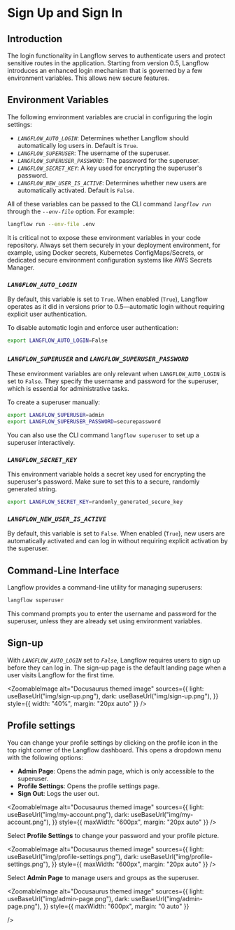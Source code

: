 
# Sign Up and Sign In

## Introduction

The login functionality in Langflow serves to authenticate users and protect sensitive routes in the application. Starting from version 0.5, Langflow introduces an enhanced login mechanism that is governed by a few environment variables. This allows new secure features.

## Environment Variables

The following environment variables are crucial in configuring the login settings:

- _`LANGFLOW_AUTO_LOGIN`_: Determines whether Langflow should automatically log users in. Default is `True`.
- _`LANGFLOW_SUPERUSER`_: The username of the superuser.
- _`LANGFLOW_SUPERUSER_PASSWORD`_: The password for the superuser.
- _`LANGFLOW_SECRET_KEY`_: A key used for encrypting the superuser's password.
- _`LANGFLOW_NEW_USER_IS_ACTIVE`_: Determines whether new users are automatically activated. Default is `False`.

All of these variables can be passed to the CLI command _`langflow run`_ through the _`--env-file`_ option. For example:

```bash
langflow run --env-file .env
```

<Admonition type="info">
  It is critical not to expose these environment variables in your code
  repository. Always set them securely in your deployment environment, for
  example, using Docker secrets, Kubernetes ConfigMaps/Secrets, or dedicated
  secure environment configuration systems like AWS Secrets Manager.
</Admonition>

### _`LANGFLOW_AUTO_LOGIN`_

By default, this variable is set to `True`. When enabled (`True`), Langflow operates as it did in versions prior to 0.5—automatic login without requiring explicit user authentication.

To disable automatic login and enforce user authentication:

```bash
export LANGFLOW_AUTO_LOGIN=False
```

### _`LANGFLOW_SUPERUSER`_ and _`LANGFLOW_SUPERUSER_PASSWORD`_

These environment variables are only relevant when `LANGFLOW_AUTO_LOGIN` is set to `False`. They specify the username and password for the superuser, which is essential for administrative tasks.

To create a superuser manually:

```bash
export LANGFLOW_SUPERUSER=admin
export LANGFLOW_SUPERUSER_PASSWORD=securepassword
```

You can also use the CLI command `langflow superuser` to set up a superuser interactively.

### _`LANGFLOW_SECRET_KEY`_

This environment variable holds a secret key used for encrypting the superuser's password. Make sure to set this to a secure, randomly generated string.

```bash
export LANGFLOW_SECRET_KEY=randomly_generated_secure_key
```

### _`LANGFLOW_NEW_USER_IS_ACTIVE`_

By default, this variable is set to `False`. When enabled (`True`), new users are automatically activated and can log in without requiring explicit activation by the superuser.

## Command-Line Interface

Langflow provides a command-line utility for managing superusers:

```bash
langflow superuser
```

This command prompts you to enter the username and password for the superuser, unless they are already set using environment variables.

## Sign-up

With _`LANGFLOW_AUTO_LOGIN`_ set to _`False`_, Langflow requires users to sign up before they can log in. The sign-up page is the default landing page when a user visits Langflow for the first time.

<ZoomableImage
  alt="Docusaurus themed image"
  sources={{
    light: useBaseUrl("img/sign-up.png"),
    dark: useBaseUrl("img/sign-up.png"),
  }}
    style={{ width: "40%", margin: "20px auto" }}
/>

## Profile settings

You can change your profile settings by clicking on the profile icon in the top right corner of the Langflow dashboard. This opens a dropdown menu with the following options:

- **Admin Page**: Opens the admin page, which is only accessible to the superuser.
- **Profile Settings**: Opens the profile settings page.
- **Sign Out**: Logs the user out.

<ZoomableImage
  alt="Docusaurus themed image"
  sources={{
    light: useBaseUrl("img/my-account.png"),
    dark: useBaseUrl("img/my-account.png"),
  }}
  style={{ maxWidth: "600px", margin: "20px auto" }}
/>

Select **Profile Settings** to change your password and your profile picture.

<ZoomableImage
  alt="Docusaurus themed image"
  sources={{
    light: useBaseUrl("img/profile-settings.png"),
    dark: useBaseUrl("img/profile-settings.png"),
  }}
  style={{ maxWidth: "600px", margin: "20px auto" }}
/>

Select **Admin Page** to manage users and groups as the superuser.

<ZoomableImage
  alt="Docusaurus themed image"
  sources={{
    light: useBaseUrl("img/admin-page.png"),
    dark: useBaseUrl("img/admin-page.png"),
  }}
  style={{ maxWidth: "600px", margin: "0 auto" }}

/>
